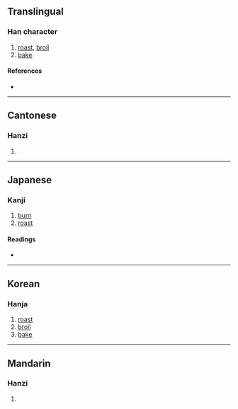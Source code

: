 {{also|炮}}
{{character info/new}}
==Translingual==

===Han character===
{{Han char|rn=86|rad=火|as=05|sn=9|four=27337|canj=PUF|ids=⿱包灬}}

# [[roast]], [[broil]]
# [[bake]]

====References====
* {{Han ref|kx=0668.270|dkj=18955|dj=1078.020|hdz=32198.100|uh=70B0|ud=28848|bh=CFB2|bd=53170}}

----

==Cantonese==

===Hanzi===
{{yue-hanzi|jyut=paau4|y=paau4}}

# {{defn|lang=yue|sort=火05}}

----

==Japanese==

===Kanji===
{{ja-kanji|grade=|rs=火05}}

# [[burn]]
# [[roast]]

====Readings====
* {{ja-readings|on=[[ほう]] (hō), [[びょう]] (byō), [[ふう]] (hū), [[ふ]] (fu)|kun=}}

----

==Korean==

===Hanja===
{{ko-hanja|hangeul=포|eumhun=|rv=po|mr=p'o|y=pho}}

# [[roast]]
# [[broil]]
# [[bake]]

----

==Mandarin==

===Hanzi===
{{cmn-hanzi|pin=[[páo]] ([[pao2]])|wg=p'ao<sup>2</sup>}}

# {{defn|lang=cmn|sort=火05}}